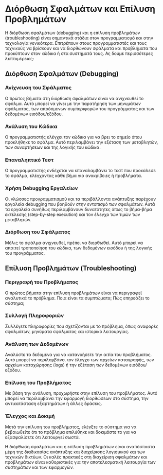 ---
---

# Διόρθωση Σφαλμάτων και Επίλυση Προβλημάτων

Η διόρθωση σφαλμάτων (debugging) και η επίλυση προβλημάτων (troubleshooting) είναι σημαντικά στάδια στον προγραμματισμό και στην τεχνολογία γενικότερα.
Επιτρέπουν στους προγραμματιστές και τους τεχνικούς να βρίσκουν και να διορθώνουν σφάλματα και προβλήματα που προκύπτουν στον κώδικα ή στα συστήματά τους.
Ας δούμε περισσότερες λεπτομέρειες:

## Διόρθωση Σφαλμάτων (Debugging)

### Ανίχνευση του Σφάλματος
Ο πρώτος βήματα στη διόρθωση σφαλμάτων είναι να ανιχνευθεί το σφάλμα.
Αυτό μπορεί να γίνει με την παρατήρηση των μηνυμάτων σφάλματος, των απρόσμενων συμπεριφορών του προγράμματος και των δεδομένων εισόδου/εξόδου.

### Ανάλυση του Κώδικα
Ο προγραμματιστής ελέγχει τον κώδικα για να βρει το σημείο όπου προκλήθηκε το σφάλμα. Αυτό περιλαμβάνει την εξέταση των μεταβλητών, των συναρτήσεων και της λογικής του κώδικα.

### Επαναληπτικό Τεστ
Ο προγραμματιστής ενδέχεται να επαναλαμβάνει το τεστ που προκάλεσε το σφάλμα, ελέγχοντας κάθε βήμα για ανακρίβειες ή προβλήματα.

### Χρήση Debugging Εργαλείων
Οι γλώσσες προγραμματισμού και τα περιβάλλοντα ανάπτυξης παρέχουν εργαλεία debugging που βοηθούν στην εντοπισμό των σφαλμάτων.
Αυτά τα εργαλεία συνήθως περιλαμβάνουν δυνατότητες όπως το βήμα-βήμα εκτέλεσης (step-by-step execution) και τον έλεγχο των τιμών των μεταβλητών.

### Διόρθωση του Σφάλματος
Μόλις το σφάλμα ανιχνευθεί, πρέπει να διορθωθεί. Αυτό μπορεί να απαιτεί τροποποίηση του κώδικα, των δεδομένων εισόδου ή της λογικής του προγράμματος.

## Επίλυση Προβλημάτων (Troubleshooting)

### Περιγραφή του Προβλήματος
Ο πρώτος βήματα στην επίλυση προβλημάτων είναι να περιγραφεί αναλυτικά το πρόβλημα. Ποια είναι τα συμπτώματα; Πώς επηρεάζει το σύστημα;

### Συλλογή Πληροφοριών
Συλλέγετε πληροφορίες που σχετίζονται με το πρόβλημα, όπως αναφορές σφαλμάτων, μηνύματα σφάλματος και ιστορικό λειτουργίας.

### Ανάλυση των Δεδομένων
Αναλύστε τα δεδομένα για να κατανοήσετε την αιτία του προβλήματος. Αυτό μπορεί να περιλαμβάνει τον έλεγχο των αρχείων καταγραφής,
των αρχείων καταχώρησης (logs) ή την εξέταση των δεδομένων εισόδου/εξόδου.

### Επίλυση του Προβλήματος
Με βάση την ανάλυση, προχωρήστε στην επίλυση του προβλήματος. Αυτό μπορεί να περιλαμβάνει την εφαρμογή διορθώσεων στο σύστημα, την αντικατάσταση εξαρτημάτων ή άλλες δράσεις.

### Έλεγχος και Δοκιμή
Μετά την επίλυση του προβλήματος, ελέγξτε το σύστημα για να βεβαιωθείτε ότι το πρόβλημα επιλύθηκε και δοκιμάστε το για να εξασφαλίσετε ότι λειτουργεί σωστά.

Η διόρθωση σφαλμάτων και η επίλυση προβλημάτων είναι αναπόσπαστα μέρη της διαδικασίας ανάπτυξης και διαχείρισης λογισμικού και των τεχνικών δικτύων.
Οι καλές πρακτικές στη διαχείριση σφαλμάτων και προβλημάτων είναι καθοριστικές για την αποτελεσματική λειτουργία των συστημάτων και των εφαρμογών.